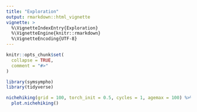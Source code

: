 ```yaml
---
title: "Exploration"
output: rmarkdown::html_vignette
vignette: >
  %\VignetteIndexEntry{Exploration}
  %\VignetteEngine{knitr::rmarkdown}
  %\VignetteEncoding{UTF-8}
---
```


```r
knitr::opts_chunk$set(
  collapse = TRUE,
  comment = "#>"
)
```

```r
library(symsympho)
library(tidyverse)
```

```r
nichehiking(grid = 100, torch_init = 0.5, cycles = 1, agemax = 100) %>% 
  plot.nichehiking()
```


